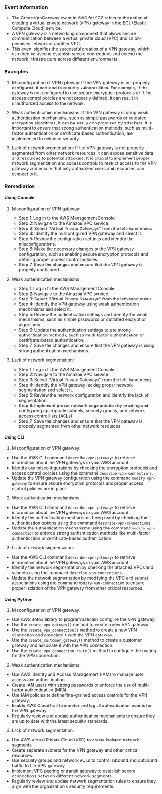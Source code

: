 
### Event Information

- The CreateVpnGateway event in AWS for EC2 refers to the action of creating a virtual private network (VPN) gateway in the EC2 (Elastic Compute Cloud) service.
- A VPN gateway is a networking component that allows secure communication between a virtual private cloud (VPC) and an on-premises network or another VPC.
- This event signifies the successful creation of a VPN gateway, which can then be used to establish secure connections and extend the network infrastructure across different environments.


### Examples

1. Misconfiguration of VPN gateway: If the VPN gateway is not properly configured, it can lead to security vulnerabilities. For example, if the gateway is not configured to use secure encryption protocols or if the access control policies are not properly defined, it can result in unauthorized access to the network.

2. Weak authentication mechanisms: If the VPN gateway is using weak authentication mechanisms, such as simple passwords or outdated encryption algorithms, it can be easily compromised by attackers. It is important to ensure that strong authentication methods, such as multi-factor authentication or certificate-based authentication, are implemented to enhance security.

3. Lack of network segmentation: If the VPN gateway is not properly segmented from other network resources, it can expose sensitive data and resources to potential attackers. It is crucial to implement proper network segmentation and access controls to restrict access to the VPN gateway and ensure that only authorized users and resources can connect to it.

### Remediation

#### Using Console

1. Misconfiguration of VPN gateway:
   - Step 1: Log in to the AWS Management Console.
   - Step 2: Navigate to the Amazon VPC service.
   - Step 3: Select "Virtual Private Gateways" from the left-hand menu.
   - Step 4: Identify the misconfigured VPN gateway and select it.
   - Step 5: Review the configuration settings and identify the misconfigurations.
   - Step 6: Make the necessary changes to the VPN gateway configuration, such as enabling secure encryption protocols and defining proper access control policies.
   - Step 7: Save the changes and ensure that the VPN gateway is properly configured.

2. Weak authentication mechanisms:
   - Step 1: Log in to the AWS Management Console.
   - Step 2: Navigate to the Amazon VPC service.
   - Step 3: Select "Virtual Private Gateways" from the left-hand menu.
   - Step 4: Identify the VPN gateway using weak authentication mechanisms and select it.
   - Step 5: Review the authentication settings and identify the weak mechanisms, such as simple passwords or outdated encryption algorithms.
   - Step 6: Update the authentication settings to use strong authentication methods, such as multi-factor authentication or certificate-based authentication.
   - Step 7: Save the changes and ensure that the VPN gateway is using strong authentication mechanisms.

3. Lack of network segmentation:
   - Step 1: Log in to the AWS Management Console.
   - Step 2: Navigate to the Amazon VPC service.
   - Step 3: Select "Virtual Private Gateways" from the left-hand menu.
   - Step 4: Identify the VPN gateway lacking proper network segmentation and select it.
   - Step 5: Review the network configuration and identify the lack of segmentation.
   - Step 6: Implement proper network segmentation by creating and configuring appropriate subnets, security groups, and network access control lists (ACLs).
   - Step 7: Save the changes and ensure that the VPN gateway is properly segmented from other network resources.

#### Using CLI

1. Misconfiguration of VPN gateway:
- Use the AWS CLI command `describe-vpn-gateways` to retrieve information about the VPN gateways in your AWS account.
- Identify any misconfigurations by checking the encryption protocols and access control policies using the command `describe-vpn-connections`.
- Update the VPN gateway configuration using the command `modify-vpn-gateway` to ensure secure encryption protocols and proper access control policies are in place.

2. Weak authentication mechanisms:
- Use the AWS CLI command `describe-vpn-gateways` to retrieve information about the VPN gateways in your AWS account.
- Identify the authentication mechanisms being used by checking the authentication options using the command `describe-vpn-connections`.
- Update the authentication mechanisms using the command `modify-vpn-connection` to enforce strong authentication methods like multi-factor authentication or certificate-based authentication.

3. Lack of network segmentation:
- Use the AWS CLI command `describe-vpn-gateways` to retrieve information about the VPN gateways in your AWS account.
- Identify the network segmentation by checking the attached VPCs and subnets using the command `describe-vpn-connections`.
- Update the network segmentation by modifying the VPC and subnet associations using the command `modify-vpn-connection` to ensure proper isolation of the VPN gateway from other critical resources.

#### Using Python

1. Misconfiguration of VPN gateway:
- Use AWS Boto3 library to programmatically configure the VPN gateway.
- Use the `create_vpn_gateway()` method to create a new VPN gateway.
- Use the `create_vpn_connection()` method to create a new VPN connection and associate it with the VPN gateway.
- Use the `create_customer_gateway()` method to create a customer gateway and associate it with the VPN connection.
- Use the `create_vpn_connection_route()` method to configure the routing for the VPN connection.

2. Weak authentication mechanisms:
- Use AWS Identity and Access Management (IAM) to manage user access and authentication.
- Create IAM users with strong passwords or enforce the use of multi-factor authentication (MFA).
- Use IAM policies to define fine-grained access controls for the VPN gateway.
- Enable AWS CloudTrail to monitor and log all authentication events for the VPN gateway.
- Regularly review and update authentication mechanisms to ensure they are up to date with the latest security standards.

3. Lack of network segmentation:
- Use AWS Virtual Private Cloud (VPC) to create isolated network segments.
- Create separate subnets for the VPN gateway and other critical resources.
- Use security groups and network ACLs to control inbound and outbound traffic to the VPN gateway.
- Implement VPC peering or transit gateway to establish secure connections between different network segments.
- Regularly review and update network segmentation rules to ensure they align with the organization's security requirements.

